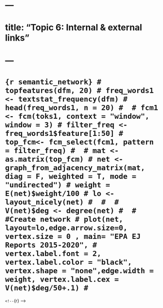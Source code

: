 # ---
# title: "Topic 6: Internal & external links"
# ---
# 
# ```{r semantic_network}
# topfeatures(dfm, 20)
# freq_words1 <- textstat_frequency(dfm)
# head(freq_words1, n = 20)
# 
# fcm1 <- fcm(toks1, context = "window", window = 3)
# filter_freq <- freq_words1$feature[1:50]
# top_fcm<- fcm_select(fcm1, pattern = filter_freq)
# 
# mat <- as.matrix(top_fcm)
# net <- graph_from_adjacency_matrix(mat, diag = F, weighted = T, mode = "undirected")
# weight = E(net)$weight/100
# lo <- layout_nicely(net)
# 
# 
# V(net)$deg <- degree(net)
# 
# #Create network
# plot(net, layout=lo,edge.arrow.size=0, vertex.size = 0 , main= "EPA EJ Reports 2015-2020",
#      vertex.label.font = 2, vertex.label.color = "black", vertex.shape = "none",edge.width = weight, vertex.label.cex = V(net)$deg/50+.1)
# ```
<!-- clust <- cluster_fast_greedy(as.undirected(net)) -->
```
<!-- ```{r} -->
<!-- #Clustering for themes -->

<!-- name.df <- tibble(V(net)$name) -->

<!-- colnames(name.df) <- "feature" -->
<!-- freq_words <- textstat_frequency(dfm) -->
<!-- att <- full_join(name.df, freq_words) -->
<!-- att <- att %>% -->
<!--   mutate(community = clust$membership) -->


<!-- gpatt$color[gpatt$community == 1] <- "green3" -->
<!-- gpatt$color[gpatt$community == 2] <- "purple" -->
<!-- gpatt$color[gpatt$community == 3] <- "dodgerblue3" -->
<!-- gpatt$color[gpatt$community == 4] <-  "darkorange" -->


<!-- #V(net)$community <- cfg$membership -->
<!-- V(gpnet)$community <- gpatt$community -->
<!-- V(gpnet)$color <- gpatt$color -->

<!-- #assign freq of occurence as vertex gpattribute for sizing nodes in diagram -->
<!-- freq <- V(gpnet)$freq -->

<!-- gplo <- layout_with_fr(gpnet) -->

<!-- #all words colored -->
<!-- plot(gpnet, edge.arrow.size=0,vertex.label=V(gpnet)$name, vertex.size = 0.01, main= "General Public with Communities, Ties by Sentence", -->
<!--      edge.width = weight*2, vertex.label.color=V(gpnet)$color, vertex.label.font = 2, vertex.label.cex = freq/max(freq)+.5, layout = gplo) -->


<!-- ``` -->
